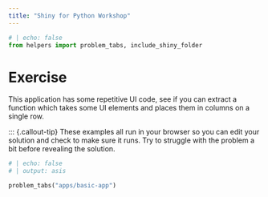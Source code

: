 ```yaml
---
title: "Shiny for Python Workshop"
---
```

```python
# | echo: false
from helpers import problem_tabs, include_shiny_folder

```

# Exercise 

This application has some repetitive UI code, see if you can extract a function which takes some UI elements and places them in columns on a single row. 

::: {.callout-tip}
These examples all run in your browser so you can edit your solution and check to make sure it runs. 
Try to struggle with the problem a bit before revealing the solution. 

```python
# | echo: false
# | output: asis

problem_tabs("apps/basic-app")
```



